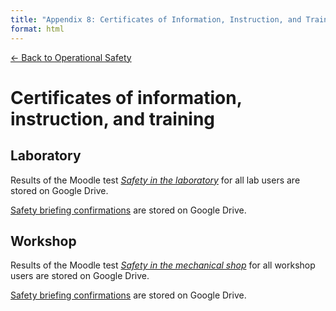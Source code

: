 ```yaml
---
title: "Appendix 8: Certificates of Information, Instruction, and Training"
format: html
---
```


[← Back to Operational Safety](../operational-safety.qmd)

# Certificates of information, instruction, and training

## Laboratory

Results of the Moodle test [*Safety in the laboratory*](https://moodle-app2.let.ethz.ch/enrol/index.php?id=4041) for all lab users are stored on Google Drive.

[Safety briefing confirmations](https://drive.google.com/file/d/1UHip_yCIzg_-2OyB7_scDbxoFQTYKjJ2/view?usp=sharing) are stored on Google Drive.

## Workshop

Results of the Moodle test [*Safety in the mechanical shop*](https://moodle-app2.let.ethz.ch/enrol/index.php?id=4042) for all workshop users are stored on Google Drive.

[Safety briefing confirmations]() are stored on Google Drive.